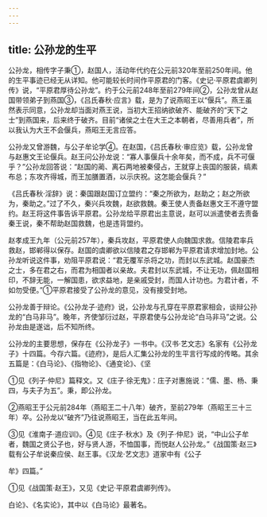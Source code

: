 ```yaml
---
---
---
```

title: 公孙龙的生平
---



公孙龙，相传字子秉①，赵国人，活动年代约在公元前320年至前250年间。他的生平事迹已经无从详知。他可能较长时间作平原君的门客。《史记·平原君虞卿列传》说，“平原君厚待公孙龙”。约于公元前248年至前279年间②，公孙龙曾从赵国带领弟子到燕国③，《吕氏春秋·应言》载，是为了说燕昭王以“偃兵”。燕王虽然表示同意，公孙龙却当面对燕王说，当初大王招纳欲破齐、能破齐的“天下之士”到燕国来，后来终于破齐。目前“诸侯之士在大王之本朝者，尽善用兵者”，所以我认为大王不会偃兵，燕昭王无言应答。

公孙龙又曾游魏，与公子牟论学④。在赵国，《吕氏春秋·审应览》载，公孙龙曾与赵惠文王论偃兵。赵王问公孙龙说：“寡人事偃兵十余年矣，而不成，兵不可偃乎？”公孙龙回答说：“赵国的蔺、离石两地被秦侵占，王就穿上丧国的服装，缟素布总；东攻齐得城，而王加膳置酒，以示庆祝。这怎能会偃兵？”

《吕氏春秋·淫辞》说：秦国跟赵国订立盟约：“秦之所欲为，赵助之；赵之所欲为，秦助之。”过了不久，秦兴兵攻魏，赵欲救魏。秦王使人责备赵惠文王不遵守盟约。赵王将这件事告诉平原君。公孙龙给平原君出主意说，赵可以派遣使者去责备秦王说，秦不帮助赵国救魏，也是违背盟约。

赵孝成王九年（公元前257年），秦兵攻赵，平原君使人向魏国求救。信陵君率兵救赵，邯郸得以保存。赵国的虞卿欲以信陵君之存邯郸为平原君请求增加封地。公孙龙听说这件事，劝阻平原君说：“君无覆军杀将之功，而封以东武城。赵国豪杰之士，多在君之右，而君为相国者以亲故。夫君封以东武城，不让无功，佩赵国相印，不辞无能，一解国患，欲求益地，是亲戚受封，而国人计功也。为君计者，不如勿受便。”①平原君接受了公孙龙的意见，没有接受封地。

公孙龙善于辩论。《公孙龙子·迹府》说，公孙龙与孔穿在平原君家相会，谈辩公孙龙的“白马非马”。晚年，齐使邹衍过赵，平原君使与公孙龙论“白马非马”之说。公孙龙由是遂诎，后不知所终。

公孙龙的主要思想，保存在《公孙龙子》一书中。《汉书·艺文志》名家有《公孙龙子》十四篇。今存六篇。《迹府》，是后人汇集公孙龙的生平言行写成的传略。其余五篇是：《白马论》、《指物论》、《通变论》、《坚

①见《列子·仲尼》篇释文。又《庄子·徐无鬼》：庄子对惠施说：“儒、墨、杨、秉四，与夫子为五”。秉，即公孙龙。

②燕昭王于公元前284年（燕昭王二十八年）破齐，至前279年（燕昭王三十三年）卒。公孙龙以“破齐”乃往说燕昭王，当在此五年间。

③见《淮南子·道应训》。④见《庄子·秋水》及《列子·仲尼》说，“中山公子牟者，魏国之贤公子也，好与贤人游，不恤国事，而悦赵人公孙龙。”《战国策·赵三》载有公子牟说秦应侯、赵王事。《汉龙·艺文志》道家中有《公子

牟》四篇。”

①见《战国策·赵王》，又见《史记·平原君虞卿列传》。

白论》、《名实论》，其中以《白马论》最著名。